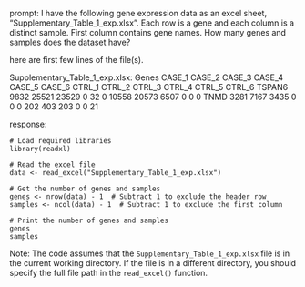 prompt:
I have the following gene expression data as an excel sheet,  "Supplementary_Table_1_exp.xlsx". Each row is a gene and each column is a distinct sample. First column contains gene names. How many genes and samples does the dataset have?

here are first few lines of the file(s).

Supplementary_Table_1_exp.xlsx:
Genes	CASE_1	CASE_2	CASE_3	CASE_4	CASE_5	CASE_6	CTRL_1	CTRL_2	CTRL_3	CTRL_4	CTRL_5	CTRL_6
TSPAN6	9832	25521	23529	0	32	0	10558	20573	6507	0	0	 0
TNMD	3281	 7167	 3435	0	 0	0	  202	  403	 203	0	0	21


response:
```
# Load required libraries
library(readxl)

# Read the excel file
data <- read_excel("Supplementary_Table_1_exp.xlsx")

# Get the number of genes and samples
genes <- nrow(data) - 1  # Subtract 1 to exclude the header row
samples <- ncol(data) - 1  # Subtract 1 to exclude the first column

# Print the number of genes and samples
genes
samples
```
Note: The code assumes that the `Supplementary_Table_1_exp.xlsx` file is in the current working directory. If the file is in a different directory, you should specify the full file path in the `read_excel()` function.
